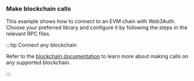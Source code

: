 ### Make blockchain calls

This example shows how to connect to an EVM chain with Web3Auth. Choose your preferred library and
configure it by following the steps in the relevant RPC files.

:::tip Connect any blockchain

Refer to the [blockchain documentation](/embedded-wallets/connect-blockchain/) to learn more about making calls on
any supported blockchain.

:::
